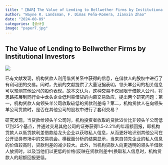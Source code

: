 ```yaml
---
title: "【BAR】The Value of Lending to Bellwether Firms by Institutional Investors"
author: "Wayne R. Landsman, F. Dimas Peña-Romera, Jianxin Zhao"
date: "2024-08-09"
categories: [会计]
image: "paper7.jpg"
---
```


## The Value of Lending to Bellwether Firms by Institutional Investors

![](https://raw.githubusercontent.com/liyuanaa/my-images/main/img/20240809-1.png)

:::{#hero-heading}

已有文献发现，机构贷款人利用借贷关系中获得的信息，在借款人的股权中进行了有利可图的交易。同时，先前的文献提供了大量证据表明，领头羊公司的相关信息可以预测其他公司的股价表现。故本文认为，这种交易不仅局限于借款人公司，将思路拓展到同行业中龙头企业低利率借贷的内幕交易效应，提出两个研究问题：第一，机构贷款人向领头羊公司收取较低的贷款利差吗？第二，机构贷款人在向领头羊公司贷款时，是否在其他公司的股权中进行了套利交易？

研究发现，当贷款给领头羊公司时，机构投资者收取的贷款溢价比非领头羊公司低17到25个基点，并通过交易其他公司的证券获得1.5-2.2%的年超额回报，即机构贷款人以低贷款利差借款给龙头企业以获取私人信息，从而更好地识别其他公司在公开证券市场中的交易机会。横截面分析的结果显示，当来自领先企业的私人信息的价值较高时，贷款利差的减少较大。此外，当机构贷款人向更透明的领头羊借款人放贷时，以及当他们以更低的价格(反映在贷款利差中)换取私人信息时，机构贷款人的超额回报更低。
:::
